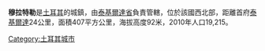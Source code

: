 '''穆拉特勒'''是[[土耳其|土耳其]]的城鎮，由[[泰基爾達省|泰基爾達省]]負責管轄，位於該國西北部，距離首府[[泰基爾達|泰基爾達]]24公里，面積407平方公里，海拔高度92米，2010年人口19,215。

{{coord|41.17284|N|27.49672|E|source:placeopedia|display=title}}

{{Turkey-geo-stub}}
[[Category:土耳其城市|Category:土耳其城市]]